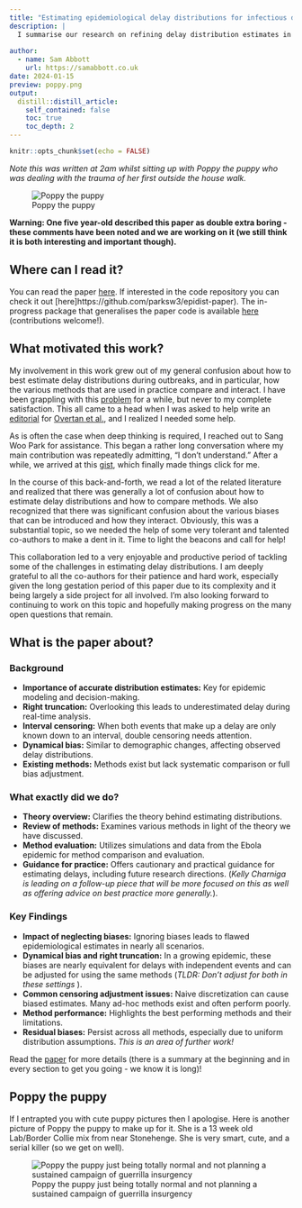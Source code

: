 ```yaml
---
title: "Estimating epidemiological delay distributions for infectious diseases"
description: |
  I summarise our research on refining delay distribution estimates in epidemic modeling, a journey prompted by my general confusion. We explore and compare various approaches, drawing insights from simulations and Ebola virus disease outbreak data, and suggest paths for future improvements. Also featuring Poppy, the puppy, who is currently gnawing on my hand and occasionally archiving my emails.
  
author:
  - name: Sam Abbott
    url: https://samabbott.co.uk
date: 2024-01-15
preview: poppy.png
output:
  distill::distill_article:
    self_contained: false
    toc: true
    toc_depth: 2
---
```


```r
knitr::opts_chunk$set(echo = FALSE)
```

*Note this was written at 2am whilst sitting up with Poppy the puppy who was dealing with the trauma of her first outside the house walk.*

![Poppy the puppy](poppy.png)

**Warning: One five year-old described this paper as double extra boring - these comments have been noted and we are working on it (we still think it is both interesting and important though).**

## Where can I read it?

You can read the paper [here](https://www.medrxiv.org/content/10.1101/2024.01.12.24301247v1). If interested in the code repository you can check it out [here]https://github.com/parksw3/epidist-paper). The in-progress package that generalises the paper code is available [here](https://github.com/epinowcast/epidist) (contributions welcome!).

## What motivated this work?

My involvement in this work grew out of my general confusion about how to best estimate delay distributions during outbreaks, and in particular, how the various methods that are used in practice compare and interact. I have been grappling with this [problem](https://package.epinowcast.org) for a while, but never to my complete satisfaction. This all came to a head when I was asked to help write an [editorial](https://www.bmj.com/content/379/bmj.o2504) for [Overtan et al.](https://www.bmj.com/content/379/bmj-2022-073153), and I realized I needed some help.

As is often the case when deep thinking is required, I reached out to Sang Woo Park for assistance. This began a rather long conversation where my main contribution was repeatedly admitting, "I don't understand." After a while, we arrived at this [gist](https://gist.github.com/seabbs/027cd1c439e8acf1d598cc03ef33aaa4), which finally made things click for me.

In the course of this back-and-forth, we read a lot of the related literature and realized that there was generally a lot of confusion about how to estimate delay distributions and how to compare methods. We also recognized that there was significant confusion about the various biases that can be introduced and how they interact. Obviously, this was a substantial topic, so we needed the help of some very tolerant and talented co-authors to make a dent in it. Time to light the beacons and call for help!

This collaboration led to a very enjoyable and productive period of tackling some of the challenges in estimating delay distributions. I am deeply grateful to all the co-authors for their patience and hard work, especially given the long gestation period of this paper due to its complexity and it being largely a side project for all involved. I'm also looking forward to continuing to work on this topic and hopefully making progress on the many open questions that remain.

## What is the paper about?

### Background

- **Importance of accurate distribution estimates:** Key for epidemic modeling and decision-making.
- **Right truncation:** Overlooking this leads to underestimated delay during real-time analysis.
- **Interval censoring:** When both events that make up a delay are only known down to an interval, double censoring needs attention.
- **Dynamical bias:** Similar to demographic changes, affecting observed delay distributions.
- **Existing methods:** Methods exist but lack systematic comparison or full bias adjustment.

### What exactly did we do?

- **Theory overview:** Clarifies the theory behind estimating distributions.
- **Review of methods:** Examines various methods in light of the theory we have discussed.
- **Method evaluation:** Utilizes simulations and data from the Ebola epidemic for method comparison and evaluation.
- **Guidance for practice:** Offers cautionary and practical guidance for estimating delays, including future research directions. (*Kelly Charniga is leading on a follow-up piece that will be more focused on this as well as offering advice on best practice more generally.*).

### Key Findings

- **Impact of neglecting biases:** Ignoring biases leads to flawed epidemiological estimates in nearly all scenarios.
- **Dynamical bias and right truncation:** In a growing epidemic, these biases are nearly equivalent for delays with independent events and can be adjusted for using the same methods (*TLDR: Don't adjust for both in these settings *).
- **Common censoring adjustment issues:** Naive discretization can cause biased estimates. Many ad-hoc methods exist and often perform poorly.
- **Method performance:** Highlights the best performing methods and their limitations.
- **Residual biases:** Persist across all methods, especially due to uniform distribution assumptions. *This is an area of further work!*

Read the [paper](https://www.medrxiv.org/content/10.1101/2024.01.12.24301247v1) for more details (there is a summary at the beginning and in every section to get you going - we know it is long)!

## Poppy the puppy

If I entrapted you with cute puppy pictures then I apologise. Here is another picture of Poppy the puppy to make up for it. She is a 13 week old Lab/Border Collie mix from near Stonehenge. She is very smart, cute, and a serial killer (so we get on well).

![Poppy the puppy just being totally normal and not planning a sustained campaign of guerrilla insurgency](poppy2.png)